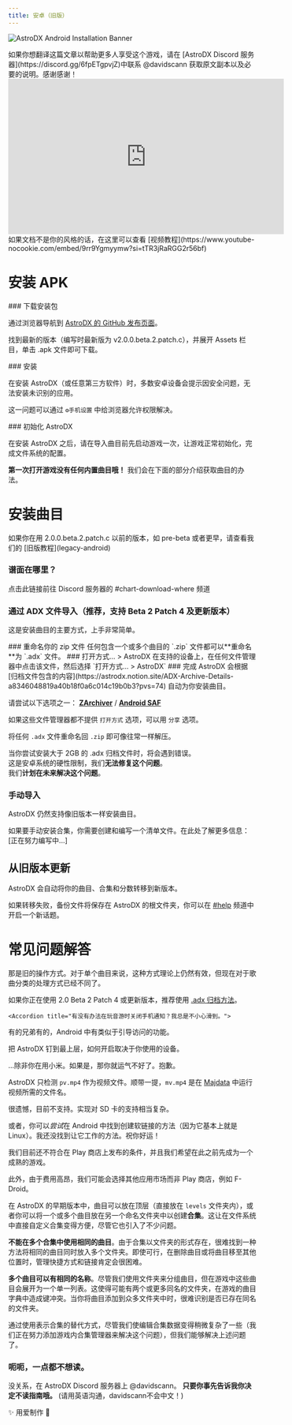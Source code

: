 ```yaml
---
title: 安卓（旧版）
---
```

![AstroDX Android Installation Banner](content/media/androidguidebanner.webp)


<Callout title="我们需要翻译者！" type="info">
  如果你想翻译这篇文章以帮助更多人享受这个游戏，请在 [AstroDX Discord
  服务器](https://discord.gg/6fpETgpvjZ)中联系 @davidscann 获取原文副本以及必要的说明。感谢感谢！
</Callout>

<iframe
  width="560"
  height="315"
  src="https://www.youtube-nocookie.com/embed/9rr9Ygmyymw?si=tTR3jRaRGG2r56bf"
  title="YouTube video player"
  frameBorder="0"
  allow="accelerometer; autoplay; clipboard-write; encrypted-media; gyroscope; picture-in-picture; web-share"
  referrerPolicy="strict-origin-when-cross-origin"
  allowFullScreen
></iframe>
如果文档不是你的风格的话，在这里可以查看
[视频教程](https://www.youtube-nocookie.com/embed/9rr9Ygmyymw?si=tTR3jRaRGG2r56bf)

# 安装 APK

<Steps>
<Step>
### 下载安装包

通过浏览器导航到 [AstroDX 的 GitHub 发布页面](https://github.com/2394425147/maipaddx/releases)。

找到最新的版本（编写时最新版为 v2.0.0.beta.2.patch.c），并展开 Assets 栏目，单击 .apk 文件即可下载。

</Step>
<Step>
### 安装

在安装 AstroDX（或任意第三方软件）时，多数安卓设备会提示因安全问题，无法安装未识别的应用。

这一问题可以通过 `⚙️手机设置` 中给浏览器允许权限解决。

</Step>

<Step>
### 初始化 AstroDX

在安装 AstroDX 之后，请在导入曲目前先启动游戏一次，让游戏正常初始化，完成文件系统的配置。

</Step>
</Steps>

**第一次打开游戏没有任何内置曲目哦！** 我们会在下面的部分介绍获取曲目的办法。

# 安装曲目

<Callout>
  如果你在用 2.0.0.beta.2.patch.c 以前的版本，如 pre-beta 或者更早，请查看我们的
  [旧版教程](legacy-android)
</Callout>

### 谱面在哪里？

<Cards>
  <Card
    title="谱面在哪里？"
    href="https://discord.com/channels/892807792996536453/1081048213185900584"
  >
    点击此链接前往 Discord 服务器的 #chart-download-where 频道
  </Card>
</Cards>

### **通过 ADX 文件导入**（推荐，支持 Beta 2 Patch 4 及更新版本）

这是安装曲目的主要方式，上手非常简单。

<Steps>

<Step>
  ### 重命名你的 zip 文件
  任何包含一个或多个曲目的 `.zip` 文件都可以**重命名**为 `.adx` 文件。
</Step>

<Step>
  ### 打开方式... > AstroDX
  在支持的设备上，在任何文件管理器中点击该文件，然后选择 `打开方式... > AstroDX`
</Step>

<Step>
  ### 完成
  AstroDX 会根据[归档文件包含的内容](https://astrodx.notion.site/ADX-Archive-Details-a8346048819a40b18f0a6c014c19b0b3?pvs=74)
  自动为你安装曲目。
</Step>

</Steps>

<Callout title="在某些设备上（例如小米或某些三星设备），你的文件管理器可能不提供用 AstroDX 打开的选项。" type="warn">

请尝试以下选项之一：
[**ZArchiver**](https://play.google.com/store/apps/details?id=ru.zdevs.zarchiver) /
[**Android SAF**](https://play.google.com/store/apps/details?id=com.marc.files)

如果这些文件管理器都不提供 `打开方式` 选项，可以用 `分享` 选项。

</Callout>

将任何 `.adx` 文件重命名回 `.zip` 即可像往常一样解压。

<Callout title="安卓限制：.adx 文件大小不得大于 2GB">

当你尝试安装大于 2GB 的 .adx 归档文件时，将会遇到错误。<br />这是安卓系统的硬性限制，我们**无法修复这个问题**。<br />
我们**计划在未来解决这个问题**。

</Callout>

### 手动导入

AstroDX 仍然支持像旧版本一样安装曲目。

如果要手动安装合集，你需要创建和编写一个清单文件。在此处了解更多信息：[正在努力编写中...]

## 从旧版本更新

AstroDX 会自动将你的曲目、合集和分数转移到新版本。

如果转移失败，备份文件将保存在 AstroDX 的根文件夹，你可以在 [#help](https://discord.com/channels/892807792996536453/1017394299933044847) 频道中开启一个新话题。

# 常见问题解答

<Accordions>
    <Accordion title="我已经把 .rar/.zip 文件放入了 `/levels` 文件夹，但还是跑不出曲目！">

那是旧的操作方式。对于单个曲目来说，这种方式理论上仍然有效，但现在对于歌曲分类的处理方式已经不同了。

如果你正在使用 2.0 Beta 2 Patch 4 或更新版本，推荐使用 [.adx 归档方法](#安装曲目)。

</Accordion>

    <Accordion title="有没有办法在玩音游时关闭手机通知？我总是不小心滑到。">

有的兄弟有的，Android 中有类似于引导访问的功能。

把 AstroDX 钉到最上层，如何开启取决于你使用的设备。

...除非你在用小米。如果是，那你就运气不好了。抱歉。

</Accordion>

<Accordion title="我已经把 mv.mp4（或 bg.mp4）文件放入了文件夹，但视频没在播放！">

AstroDX 只检测 `pv.mp4` 作为视频文件。顺带一提，`mv.mp4` 是在 [Majdata](https://rentry.org/maiguide) 中运行视频所需的文件名。

</Accordion>

<Accordion title="是否支持SD卡？">

很遗憾，目前不支持。实现对 SD 卡的支持相当复杂。

或者，你可以*尝试*在 Android 中找到创建软链接的方法（因为它基本上就是 Linux）。我还没找到让它工作的方法。祝你好运！

</Accordion>

<Accordion title="为什么 AstroDX 不在 Google Play 商店上？">

我们目前还不符合在 Play 商店上发布的条件，并且我们希望在此之前先成为一个成熟的游戏。

此外，由于费用高昂，我们可能会选择其他应用市场而非 Play 商店，例如 F-Droid。

</Accordion>

<Accordion title="[2.0 Beta] 为什么我们要改变歌曲存储布局？">

在 AstroDX 的早期版本中，曲目可以放在顶层（直接放在 `levels` 文件夹内），或者你可以将一个或多个曲目放在另一个命名文件夹中以创建**合集**。这让在文件系统中直接自定义合集变得方便，尽管它也引入了不少问题。

**不能在多个合集中使用相同的曲目**。由于合集以文件夹的形式存在，很难找到一种方法将相同的曲目同时放入多个文件夹。即使可行，在删除曲目或将曲目移至其他位置时，管理快捷方式和链接肯定会很困难。

**多个曲目可以有相同的名称**。尽管我们使用文件夹来分组曲目，但在游戏中这些曲目会展开为一个单一列表。这使得可能有两个或更多同名的文件夹，在游戏的曲目字典中造成键冲突。当你将曲目添加到众多文件夹中时，很难识别是否已存在同名的文件夹。

通过使用表示合集的替代方式，尽管我们使编辑合集数据变得稍微复杂了一些（我们正在努力添加游戏内合集管理器来解决这个问题），但我们能够解决上述问题了。

</Accordion>
</Accordions>

### **呃呃，一点都不想读。**

没关系，在 AstroDX Discord 服务器上 @davidscann。
**只要你事先告诉我你决定不读指南哦。**
(请用英语沟通，davidscann不会中文！)

<p className="font-serif text-center italic text-xl"> ✨ 用爱制作 💖 </p>
